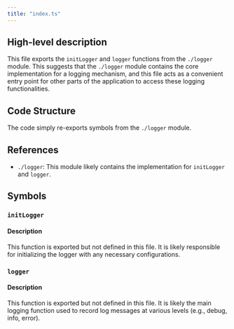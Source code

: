 ```yaml
---
title: "index.ts"
---
```


## High-level description
This file exports the `initLogger` and `logger` functions from the `./logger` module. This suggests that the `./logger` module contains the core implementation for a logging mechanism, and this file acts as a convenient entry point for other parts of the application to access these logging functionalities. 

## Code Structure
The code simply re-exports symbols from the `./logger` module.

## References
- `./logger`: This module likely contains the implementation for `initLogger` and `logger`.

## Symbols
### `initLogger`
#### Description
This function is exported but not defined in this file. It is likely responsible for initializing the logger with any necessary configurations.

### `logger`
#### Description
This function is exported but not defined in this file. It is likely the main logging function used to record log messages at various levels (e.g., debug, info, error). 
